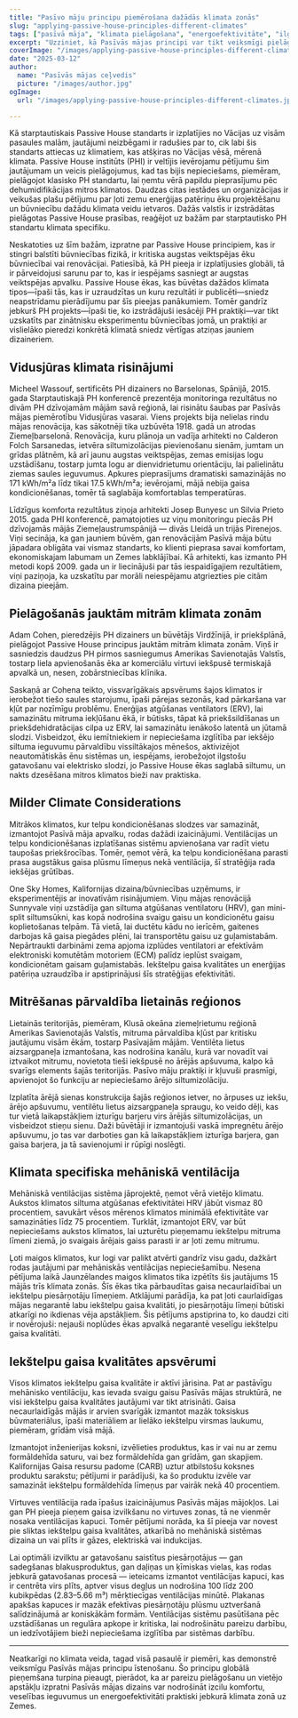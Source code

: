 ```yaml
---
title: "Pasīvo māju principu piemērošana dažādās klimata zonās"
slug: "applying-passive-house-principles-different-climates"
tags: ["pasīvā māja", "klimata pielāgošana", "energoefektivitāte", "ilgtspējība", "globāla pielietošana"]
excerpt: "Uzziniet, kā Pasīvās mājas principi var tikt veiksmīgi pielāgoti dažādiem klimatiem visā pasaulē, ar reāliem piemēriem un praktiskiem risinājumiem komforta un efektivitātes uzturēšanai jebkurā vidē."
coverImage: "/images/applying-passive-house-principles-different-climates.jpg"
date: "2025-03-12"
author:
  name: "Pasīvās mājas ceļvedis"
  picture: "/images/author.jpg"
ogImage:
  url: "/images/applying-passive-house-principles-different-climates.jpg"

---
```

Kā starptautiskais Passive House standarts ir izplatījies no Vācijas uz visām pasaules malām, jautājumi neizbēgami ir radušies par to, cik labi šis standarts attiecas uz klimatiem, kas atšķiras no Vācijas vēsā, mērenā klimata. Passive House institūts (PHI) ir veltījis ievērojamu pētījumu šim jautājumam un veicis pielāgojumus, kad tas bijis nepieciešams, piemēram, pielāgojot klasisko PH standartu, lai ņemtu vērā papildu pieprasījumu pēc dehumidifikācijas mitros klimatos. Daudzas citas iestādes un organizācijas ir veikušas plašu pētījumu par ļoti zemu enerģijas patēriņu ēku projektēšanu un būvniecību dažādu klimata veidu ietvaros. Dažās valstīs ir izstrādātas pielāgotas Passive House prasības, reaģējot uz bažām par starptautisko PH standartu klimata specifiku.

Neskatoties uz šīm bažām, izpratne par Passive House principiem, kas ir stingri balstīti būvniecības fizikā, ir kritiska augstas veiktspējas ēku būvniecībai vai renovācijai. Patiesībā, kā PH pieeja ir izplatījusies globāli, tā ir pārveidojusi sarunu par to, kas ir iespējams sasniegt ar augstas veiktspējas apvalku. Passive House ēkas, kas būvētas dažādos klimata tipos—īpaši tās, kas ir uzraudzītas un kuru rezultāti ir publicēti—sniedz neapstrīdamu pierādījumu par šīs pieejas panākumiem. Tomēr gandrīz jebkurš PH projekts—īpaši tie, ko izstrādājuši iesācēji PH praktiķi—var tikt uzskatīts par zinātnisku eksperimentu būvniecības jomā, un praktiķi ar vislielāko pieredzi konkrētā klimatā sniedz vērtīgas atziņas jauniem dizaineriem.
## Vidusjūras klimata risinājumi

Micheel Wassouf, sertificēts PH dizainers no Barselonas, Spānijā, 2015. gada Starptautiskajā PH konferencē prezentēja monitoringa rezultātus no divām PH dzīvojamām mājām savā reģionā, lai risinātu šaubas par Pasīvās mājas piemērotību Vidusjūras vasarai. Viens projekts bija nelielas rindu mājas renovācija, kas sākotnēji tika uzbūvēta 1918. gadā un atrodas Ziemeļbarselonā. Renovācija, kuru plānoja un vadīja arhitekti no Calderon Folch Sarsanedas, ietvēra siltumizolācijas pievienošanu sienām, jumtam un grīdas plātnēm, kā arī jaunu augstas veiktspējas, zemas emisijas logu uzstādīšanu, tostarp jumta logu ar dienvidrietumu orientāciju, lai palielinātu ziemas saules ieguvumus. Apkures pieprasījums dramatiski samazinājās no 171 kWh/m²a līdz tikai 17.5 kWh/m²a; ievērojami, mājā nebija gaisa kondicionēšanas, tomēr tā saglabāja komfortablas temperatūras.

Līdzīgus komforta rezultātus ziņoja arhitekti Josep Bunyesc un Silvia Prieto 2015. gada PHI konferencē, pamatojoties uz viņu monitoringu piecās PH dzīvojamās mājās Ziemeļaustrumspānijā — divās Lleidā un trijās Pirenejos. Viņi secināja, ka gan jauniem būvēm, gan renovācijām Pasīvā māja būtu jāpadara obligāta vai vismaz standarts, ko klienti pieprasa savai komfortam, ekonomiskajam labumam un Zemes labklājībai. Kā arhitekti, kas izmanto PH metodi kopš 2009. gada un ir liecinājuši par tās iespaidīgajiem rezultātiem, viņi paziņoja, ka uzskatītu par morāli neiespējamu atgriezties pie citām dizaina pieejām.
## Pielāgošanās jauktām mitrām klimata zonām

Adam Cohen, pieredzējis PH dizainers un būvētājs Virdžīnijā, ir priekšplānā, pielāgojot Passive House principus jauktām mitrām klimata zonām. Viņš ir sasniedzis daudzus PH pirmos sasniegumus Amerikas Savienotajās Valstīs, tostarp liela apvienošanās ēka ar komerciālu virtuvi iekšpusē termiskajā apvalkā un, nesen, zobārstniecības klīnika.

Saskaņā ar Cohena teikto, vissvarīgākais apsvērums šajos klimatos ir ierobežot tiešo saules starojumu, īpaši pārejas sezonās, kad pārkaršana var kļūt par nozīmīgu problēmu. Enerģijas atgūšanas ventilators (ERV), lai samazinātu mitruma iekļūšanu ēkā, ir būtisks, tāpat kā priekšsildīšanas un priekšdehidratācijas cilpa uz ERV, lai samazinātu ienākošo latentā un jūtamā slodzi. Visbeidzot, ēku iemītniekiem ir nepieciešama izglītība par iekšējo siltuma ieguvumu pārvaldību vissiltākajos mēnešos, aktivizējot neautomātiskās ēnu sistēmas un, iespējams, ierobežojot ilgstošu gatavošanu vai elektrisko slodzi, jo Passive House ēkas saglabā siltumu, un nakts dzesēšana mitros klimatos bieži nav praktiska.
## Milder Climate Considerations

Mitrākos klimatos, kur telpu kondicionēšanas slodzes var samazināt, izmantojot Pasīvā māja apvalku, rodas dažādi izaicinājumi. Ventilācijas un telpu kondicionēšanas izplatīšanas sistēmu apvienošana var radīt vietu taupošas priekšrocības. Tomēr, ņemot vērā, ka telpu kondicionēšana parasti prasa augstākus gaisa plūsmu līmeņus nekā ventilācija, šī stratēģija rada iekšējas grūtības.

One Sky Homes, Kalifornijas dizaina/būvniecības uzņēmums, ir eksperimentējis ar inovatīvām risinājumiem. Viņu mājas renovācijā Sunnyvale viņi uzstādīja gan siltuma atgūšanas ventilatoru (HRV), gan mini-split siltumsūkni, kas kopā nodrošina svaigu gaisu un kondicionētu gaisu koplietošanas telpām. Tā vietā, lai ductētu kādu no ierīcēm, gaitenes darbojas kā gaisa piegādes plēni, lai transportētu gaisu uz guļamistabām. Nepārtraukti darbināmi zema apjoma izplūdes ventilatori ar efektīvām elektroniski komutētām motoriem (ECM) palīdz ieplūst svaigam, kondicionētam gaisam guļamistabās. Iekštelpu gaisa kvalitātes un enerģijas patēriņa uzraudzība ir apstiprinājusi šīs stratēģijas efektivitāti.
## Mitrēšanas pārvaldība lietainās reģionos

Lietainās teritorijās, piemēram, Klusā okeāna ziemeļrietumu reģionā Amerikas Savienotajās Valstīs, mitruma pārvaldība kļūst par kritisku jautājumu visām ēkām, tostarp Pasīvajām mājām. Ventilēta lietus aizsargpaneļa izmantošana, kas nodrošina kanālu, kurā var novadīt vai iztvaikot mitrumu, novietota tieši iekšpusē no ārējās apšuvuma, kalpo kā svarīgs elements šajās teritorijās. Pasīvo māju praktiķi ir kļuvuši prasmīgi, apvienojot šo funkciju ar nepieciešamo ārējo siltumizolāciju.

Izplatīta ārējā sienas konstrukcija šajās reģionos ietver, no ārpuses uz iekšu, ārējo apšuvumu, ventilētu lietus aizsargpaneļa spraugu, ko veido dēļi, kas tur vietā laikapstākļiem izturīgu barjeru virs ārējās siltumizolācijas, un visbeidzot stieņu sienu. Daži būvētāji ir izmantojuši vaskā impregnētu ārējo apšuvumu, jo tas var darboties gan kā laikapstākļiem izturīga barjera, gan gaisa barjera, ja tā savienojumi ir rūpīgi noslēgti.

## Klimata specifiska mehāniskā ventilācija

Mehāniskā ventilācijas sistēma jāprojektē, ņemot vērā vietējo klimatu. Aukstos klimatos siltuma atgūšanas efektivitātei HRV jābūt vismaz 80 procentiem, savukārt vēsos mērenos klimatos minimālā efektivitāte var samazināties līdz 75 procentiem. Turklāt, izmantojot ERV, var būt nepieciešams aukstos klimatos, lai uzturētu pieņemamu iekštelpu mitruma līmeni ziemā, jo svaigais ārējais gaiss parasti ir ar ļoti zemu mitrumu.

Ļoti maigos klimatos, kur logi var palikt atvērti gandrīz visu gadu, dažkārt rodas jautājumi par mehāniskās ventilācijas nepieciešamību. Nesena pētījuma laikā Jaunzēlandes maigos klimatos tika izpētīts šis jautājums 15 mājās trīs klimata zonās. Šīs ēkas tika pārbaudītas gaisa necaurlaidībai un iekštelpu piesārņotāju līmeņiem. Atklājumi parādīja, ka pat ļoti caurlaidīgas mājas negarantē labu iekštelpu gaisa kvalitāti, jo piesārņotāju līmeņi būtiski atkarīgi no ikdienas vēja apstākļiem. Šis pētījums apstiprina to, ko daudzi citi ir novērojuši: nejauši noplūdes ēkas apvalkā negarantē veselīgu iekštelpu gaisa kvalitāti.
## Iekštelpu gaisa kvalitātes apsvērumi

Visos klimatos iekštelpu gaisa kvalitāte ir aktīvi jārisina. Pat ar pastāvīgu mehānisko ventilāciju, kas ievada svaigu gaisu Pasīvās mājas struktūrā, ne visi iekštelpu gaisa kvalitātes jautājumi var tikt atrisināti. Gaisa necaurlaidīgās mājās ir arvien svarīgāk izmantot mazāk toksiskus būvmateriālus, īpaši materiāliem ar lielāko iekštelpu virsmas laukumu, piemēram, grīdām visā mājā.

Izmantojot inženierijas koksni, izvēlieties produktus, kas ir vai nu ar zemu formāldehīda saturu, vai bez formāldehīda gan grīdām, gan skapjiem. Kalifornijas Gaisa resursu padome (CARB) uztur atbilstošu koksnes produktu sarakstu; pētījumi ir parādījuši, ka šo produktu izvēle var samazināt iekštelpu formāldehīda līmeņus par vairāk nekā 40 procentiem.

Virtuves ventilācija rada īpašus izaicinājumus Pasīvās mājas mājokļos. Lai gan PH pieeja pieņem gaisa izvilkšanu no virtuves zonas, tā ne vienmēr nosaka ventilācijas kapuci. Tomēr pētījumi norāda, ka šī pieeja var novest pie sliktas iekštelpu gaisa kvalitātes, atkarībā no mehāniskā sistēmas dizaina un vai plīts ir gāzes, elektriskā vai indukcijas.

Lai optimāli izvilktu ar gatavošanu saistītus piesārņotājus — gan sadegšanas blakusproduktus, gan daļiņas un ķīmiskas vielas, kas rodas jebkurā gatavošanas procesā — ieteicams izmantot ventilācijas kapuci, kas ir centrēta virs plīts, aptver visus degļus un nodrošina 100 līdz 200 kubikpēdas (2.83–5.66 m³) mērķtiecīgas ventilācijas minūtē. Plakanas apakšas kapuces ir mazāk efektīvas piesārņotāju plūsmu uztveršanā salīdzinājumā ar koniskākām formām. Ventilācijas sistēmu pasūtīšana pēc uzstādīšanas un regulāra apkope ir kritiska, lai nodrošinātu pareizu darbību, un iedzīvotājiem bieži nepieciešama izglītība par sistēmas darbību.

---

Neatkarīgi no klimata veida, tagad visā pasaulē ir piemēri, kas demonstrē veiksmīgu Pasīvās mājas principu īstenošanu. Šo principu globālā pieņemšana turpina pieaugt, pierādot, ka ar pareizu pielāgošanu un vietējo apstākļu izpratni Pasīvās mājas dizains var nodrošināt izcilu komfortu, veselības ieguvumus un energoefektivitāti praktiski jebkurā klimata zonā uz Zemes.
